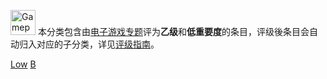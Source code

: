 {{empty category}}

[[Image:Gamepad.svg|40px]] 本分类包含由[[Wikipedia:电子游戏专题|电子游戏专题]]评为'''乙级'''和'''低重要度'''的条目，评级後条目会自动归入对应的子分类，详见[[Wikipedia:电子游戏专题/评级|评级指南]]。

[[Category:乙级电子游戏条目|Low]]
[[Category:低重要度电子游戏条目|B]]